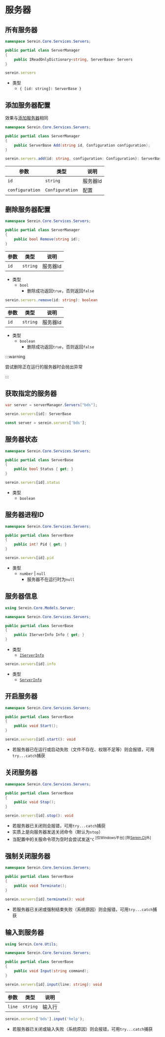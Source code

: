 # 服务器


## 所有服务器

<Tabs groupId="lang">

<TabItem value="cs" label="C#" >

```cs
namespace Serein.Core.Services.Servers;

public partial class ServerManager
{
    public IReadOnlyDictionary<string, ServerBase> Servers
}
```

</TabItem>

<TabItem value="js" label="JavaScript" >

```ts
serein.servers
```

- 类型
  - `{ [id: string]: ServerBase }`

</TabItem>

</Tabs>

## 添加服务器配置

效果与[添加服务器](../../../tutorial/rookie/add_server)相同

<Tabs groupId="lang">

<TabItem value="cs" label="C#" >

```cs
namespace Serein.Core.Services.Servers;

public partial class ServerManager
{
    public ServerBase Add(string id, Configuration configuration);
}
```

</TabItem>

<TabItem value="js" label="JavaScript" >

```ts
serein.servers.add(id: string, configuration: Configuration): ServerBase
```

</TabItem>

</Tabs>

| 参数            | 类型            | 说明     |
| --------------- | --------------- | -------- |
| `id`            | `string`        | 服务器Id |
| `configuration` | `Configuration` | 配置     |

## 删除服务器配置

<Tabs groupId="lang">

<TabItem value="cs" label="C#" >

```cs
namespace Serein.Core.Services.Servers;

public partial class ServerManager
{
    public bool Remove(string id);
}
```

| 参数 | 类型     | 说明     |
| ---- | -------- | -------- |
| `id` | `string` | 服务器Id |

- 类型
  - `bool`
    - 删除成功返回`true`，否则返回`false`

</TabItem>

<TabItem value="js" label="JavaScript" >

```ts
serein.servers.remove(id: string): boolean
```

| 参数 | 类型     | 说明     |
| ---- | -------- | -------- |
| `id` | `string` | 服务器Id |

- 类型
  - `boolean`
    - 删除成功返回`true`，否则返回`false`

</TabItem>

</Tabs>

:::warning

尝试删除正在运行的服务器时会抛出异常

:::

## 获取指定的服务器

<Tabs groupId="lang">

<TabItem value="cs" label="C#" >

```cs title="示例"
var server = serverManager.Servers["bds"];
```

</TabItem>

<TabItem value="js" label="JavaScript" >

```ts
serein.servers[id]: ServerBase
```

```ts title="示例"
const server = serein.servers['bds'];
```

</TabItem>

</Tabs>

## 服务器状态

<Tabs groupId="lang">

<TabItem value="cs" label="C#" >

```cs
namespace Serein.Core.Services.Servers;

public partial class ServerBase
{
    public bool Status { get; }
}
```

</TabItem>

<TabItem value="js" label="JavaScript" >

```ts
serein.servers[id].status
```

- 类型
  - `boolean`

</TabItem>

</Tabs>

## 服务器进程ID

<Tabs groupId="lang">

<TabItem value="cs" label="C#" >

```cs
namespace Serein.Core.Services.Servers;

public partial class ServerBase
{
    public int? Pid { get; }
}
```

</TabItem>

<TabItem value="js" label="JavaScript" >

```ts
serein.servers[id].pid
```

- 类型
  - `number` | `null`
    - 服务器不在运行时为`null`

</TabItem>

</Tabs>

## 服务器信息

<Tabs groupId="lang">

<TabItem value="cs" label="C#" >

```cs
using Serein.Core.Models.Server;

namespace Serein.Core.Services.Servers;

public partial class ServerBase
{
    public IServerInfo Info { get; }
}
```

- 类型
  - [`IServerInfo`](https://github.com/SereinDev/Serein/blob/main/src/Serein.Core/Models/Server/IServerInfo.cs)

</TabItem>

<TabItem value="js" label="JavaScript" >

```ts
serein.servers[id].info
```

- 类型
  - [`ServerInfo`](https://github.com/SereinDev/HelperLib/blob/main/src/server.d.ts)

</TabItem>

</Tabs>

## 开启服务器

<Tabs groupId="lang">

<TabItem value="cs" label="C#" >

```cs
namespace Serein.Core.Services.Servers;

public partial class ServerBase
{
    public void Start();
}
```

</TabItem>

<TabItem value="js" label="JavaScript" >

```ts
serein.servers[id].start(): void
```

</TabItem>

</Tabs>

- 若服务器已在运行或启动失败（文件不存在、权限不足等）则会报错，可用`try...catch`捕获

## 关闭服务器

<Tabs groupId="lang">

<TabItem value="cs" label="C#" >

```cs
namespace Serein.Core.Services.Servers;

public partial class ServerBase
{
    public void Stop();
}
```

</TabItem>

<TabItem value="js" label="JavaScript" >

```ts
serein.servers[id].stop(): void
```

</TabItem>

</Tabs>

- 若服务器已关闭则会报错，可用`try...catch`捕获
- 实质上是向服务器发送关闭命令（默认为`stop`）
- 当配置中的关服命令项为空时会尝试发送`^C` <sup>[仅Windows平台] [除[Serein.Cli](../../../tutorial/rookie/choose#cli)外]</sup>

## 强制关闭服务器

<Tabs groupId="lang">

<TabItem value="cs" label="C#" >

```cs
namespace Serein.Core.Services.Servers;

public partial class ServerBase
{
    public void Terminate();
}
```

</TabItem>

<TabItem value="js" label="JavaScript" >

```ts
serein.servers[id].terminate(): void
```

</TabItem>

</Tabs>

- 若服务器已关闭或强制结束失败（系统原因）则会报错，可用`try...catch`捕获

## 输入到服务器

<Tabs groupId="lang">

<TabItem value="cs" label="C#" >

```cs
using Serein.Core.Utils;

namespace Serein.Core.Services.Servers;

public partial class ServerBase
{
    public void Input(string command);
}
```

</TabItem>

<TabItem value="js" label="JavaScript" >

```ts
serein.servers[id].input(line: string): void
```

| 参数   | 类型     | 说明   |
| ------ | -------- | ------ |
| `line` | `string` | 输入行 |

```ts title="示例"
serein.servers['bds'].input('help');
```

</TabItem>

</Tabs>

- 若服务器已关闭或输入失败（系统原因）则会报错，可用`try...catch`捕获
